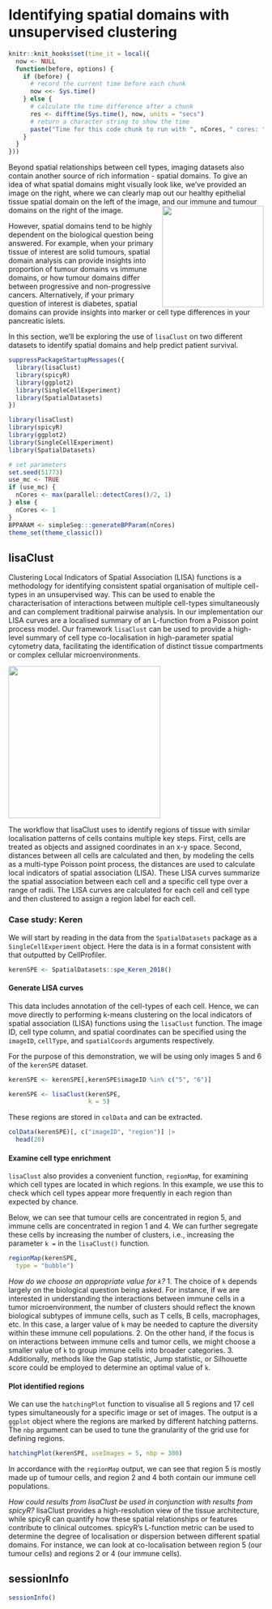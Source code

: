 # Identifying spatial domains with unsupervised clustering

```r
knitr::knit_hooks$set(time_it = local({
  now <- NULL
  function(before, options) {
    if (before) {
      # record the current time before each chunk
      now <<- Sys.time()
    } else {
      # calculate the time difference after a chunk
      res <- difftime(Sys.time(), now, units = "secs")
      # return a character string to show the time
      paste("Time for this code chunk to run with ", nCores, " cores: ", round(res, 2), " seconds")
    }
  }
}))
```

Beyond spatial relationships between cell types, imaging datasets also contain another source of rich information - spatial domains. To give an idea of what spatial domains might visually look like, we've provided an image on the right, where we can clearly map out our healthy epithelial tissue spatial domain on the left of the image, and our immune and tumour domains on the right of the image. <img src="images/IMC_colon.png" align="right" style="height: 200px; border: 0px"/>

However, spatial domains tend to be highly dependent on the biological question being answered. For example, when your primary tissue of interest are solid tumours, spatial domain analysis can provide insights into proportion of tumour domains vs immune domains, or how tumour domains differ between progressive and non-progressive cancers. Alternatively, if your primary question of interest is diabetes, spatial domains can provide insights into marker or cell type differences in your pancreatic islets.

In this section, we'll be exploring the use of `lisaClust` on two different datasets to identify spatial domains and help predict patient survival.

```r
suppressPackageStartupMessages({
  library(lisaClust)
  library(spicyR)
  library(ggplot2)
  library(SingleCellExperiment)
  library(SpatialDatasets)
})
```

```r
library(lisaClust)
library(spicyR)
library(ggplot2)
library(SingleCellExperiment)
library(SpatialDatasets)
```

```r
# set parameters
set.seed(51773)
use_mc <- TRUE
if (use_mc) {
  nCores <- max(parallel::detectCores()/2, 1)
} else {
  nCores <- 1
}
BPPARAM <- simpleSeg:::generateBPParam(nCores)
theme_set(theme_classic())
```

## lisaClust

Clustering Local Indicators of Spatial Association (LISA) functions is a methodology for identifying consistent spatial organisation of multiple cell-types in an unsupervised way. This can be used to enable the characterisation of interactions between multiple cell-types simultaneously and can complement traditional pairwise analysis. In our implementation our LISA curves are a localised summary of an L-function from a Poisson point process model. Our framework `lisaClust` can be used to provide a high-level summary of cell type co-localisation in high-parameter spatial cytometry data, facilitating the identification of distinct tissue compartments or complex cellular microenvironments.

<img src="images/lisaClust_fig1.jpg" align="center" style="height: 300px; border: 0px"/>

The workflow that lisaClust uses to identify regions of tissue with similar localisation patterns of cells contains multiple key steps. First, cells are treated as objects and assigned coordinates in an x-y space. Second, distances between all cells are calculated and then, by modeling the cells as a multi-type Poisson point process, the distances are used to calculate local indicators of spatial association (LISA). These LISA curves summarize the spatial association between each cell and a specific cell type over a range of radii. The LISA curves are calculated for each cell and cell type and then clustered to assign a region label for each cell.

### Case study: Keren

We will start by reading in the data from the `SpatialDatasets` package as a `SingleCellExperiment` object. Here the data is in a format consistent with that outputted by CellProfiler.

```r
kerenSPE <- SpatialDatasets::spe_Keren_2018()
```

#### Generate LISA curves

This data includes annotation of the cell-types of each cell. Hence, we can move directly to performing k-means clustering on the local indicators of spatial association (LISA) functions using the `lisaClust` function. The image ID, cell type column, and spatial coordinates can be specified using the `imageID`, `cellType`, and `spatialCoords` arguments respectively.

For the purpose of this demonstration, we will be using only images 5 and 6 of the `kerenSPE` dataset.

```r
kerenSPE <- kerenSPE[,kerenSPE$imageID %in% c("5", "6")]

kerenSPE <- lisaClust(kerenSPE,
                      k = 5)
```

These regions are stored in `colData` and can be extracted.

```r
colData(kerenSPE)[, c("imageID", "region")] |>
  head(20)
```

#### Examine cell type enrichment

`lisaClust` also provides a convenient function, `regionMap`, for examining which cell types are located in which regions. In this example, we use this to check which cell types appear more frequently in each region than expected by chance.

Below, we can see that tumour cells are concentrated in region 5, and immune cells are concentrated in region 1 and 4. We can further segregate these cells by increasing the number of clusters, i.e., increasing the parameter `k =` in the `lisaClust()` function. 

```r
regionMap(kerenSPE,
  type = "bubble")
```

::: callout-note
*How do we choose an appropriate value for `k`?*
1. The choice of `k` depends largely on the biological question being asked. For instance, if we are interested in understanding the interactions between immune cells in a tumor microenvironment, the number of clusters should reflect the known biological subtypes of immune cells, such as T cells, B cells, macrophages, etc. In this case, a larger value of `k` may be needed to capture the diversity within these immune cell populations.
2. On the other hand, if the focus is on interactions between immune cells and tumor cells, we might choose a smaller value of `k` to group immune cells into broader categories. 
3. Additionally, methods like the Gap statistic, Jump statistic, or Silhouette score could be employed to determine an optimal value of `k`.
:::

#### Plot identified regions

We can use the `hatchingPlot` function to visualise all 5 regions and 17 cell types simultaneously for a specific image or set of images. The output is a `ggplot` object where the regions are marked by different hatching patterns. The `nbp` argument can be used to tune the granularity of the grid use for defining regions.

```r
hatchingPlot(kerenSPE, useImages = 5, nbp = 300)
```

In accordance with the `regionMap` output, we can see that region 5 is mostly made up of tumour cells, and region 2 and 4 both contain our immune cell populations.

::: callout-note
*How could results from lisaClust be used in conjunction with results from spicyR?*
lisaClust provides a high-resolution view of the tissue architecture, while spicyR can quantify how these spatial relationships or features contribute to clinical outcomes. spicyR's L-function metric can be used to determine the degree of localisation or dispersion between different spatial domains. For instance, we can look at co-localisation between region 5 (our tumour cells) and regions 2 or 4 (our immune cells).
:::

## sessionInfo

```r
sessionInfo()
```
